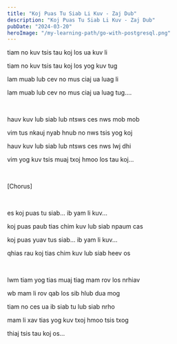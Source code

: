 ```yaml
---
title: "Koj Puas Tu Siab Li Kuv - Zaj Dub"
description: "Koj Puas Tu Siab Li Kuv - Zaj Dub"
pubDate: "2024-03-20"
heroImage: "/my-learning-path/go-with-postgresql.png"
---
```


tiam no kuv tsis tau koj los ua kuv li

tiam no kuv tsis tau koj los yog kuv tug

lam muab lub cev no mus ciaj ua luag li

lam muab lub cev no mus ciaj ua luag tug....

<br />

hauv kuv lub siab lub ntsws ces nws mob mob

vim tus nkauj nyab hnub no nws tsis yog koj

hauv kuv lub siab lub ntsws ces nws lwj dhi

vim yog kuv tsis muaj txoj hmoo los tau koj...

<br />

[Chorus]

<br />

es koj puas tu siab... ib yam li kuv...

koj puas paub tias chim kuv lub siab npaum cas

koj puas yuav tus siab... ib yam li kuv...

qhias rau koj tias chim kuv lub siab heev os

<br />

lwm tiam yog tias muaj tiag mam rov los nrhiav

wb mam li rov qab los sib hlub dua mog

tiam no ces ua ib siab tu lub siab nrho

mam li xav tias yog kuv txoj hmoo tsis txog

thiaj tsis tau koj os...
